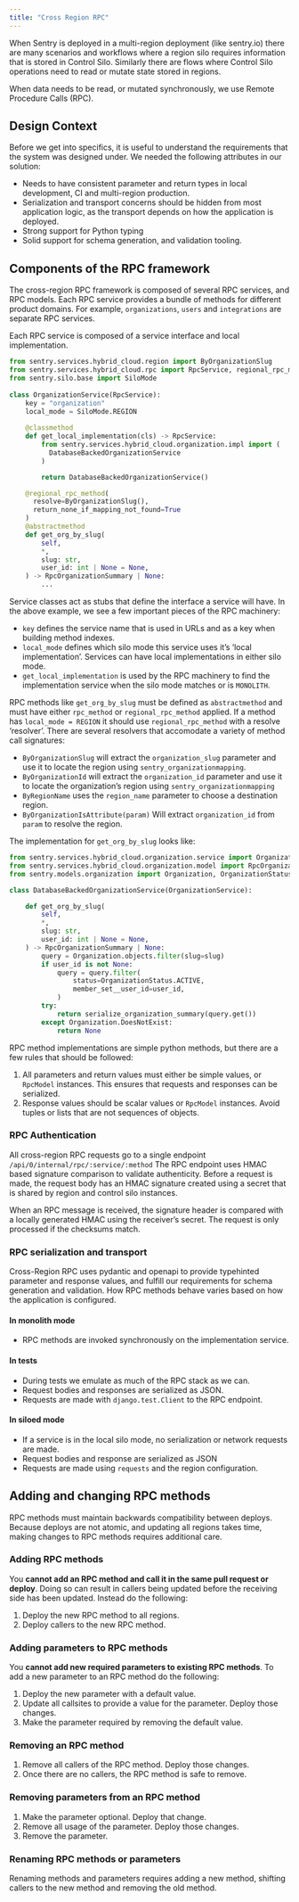 ```yaml
---
title: "Cross Region RPC"
---
```


When Sentry is deployed in a multi-region deployment (like sentry.io) there are many scenarios and workflows where a region silo requires information that is stored in Control Silo. Similarly there are flows where Control Silo operations need to read or mutate state stored in regions.

When data needs to be read, or mutated synchronously, we use Remote Procedure Calls (RPC).

## Design Context

Before we get into specifics, it is useful to understand the requirements that the system was designed under. We needed the following attributes in our solution:

- Needs to have consistent parameter and return types in local development, CI and multi-region production.
- Serialization and transport concerns should be hidden from most application logic, as the transport depends on how the application is deployed.
- Strong support for Python typing
- Solid support for schema generation, and validation tooling.

## Components of the RPC framework

The cross-region RPC framework is composed of several RPC services, and RPC models. Each RPC service provides a bundle of methods for different product domains. For example, `organizations`, `users` and `integrations` are separate RPC services. 

Each RPC service is composed of a service interface and local implementation.

```python
from sentry.services.hybrid_cloud.region import ByOrganizationSlug
from sentry.services.hybrid_cloud.rpc import RpcService, regional_rpc_method
from sentry.silo.base import SiloMode
  
class OrganizationService(RpcService):
    key = "organization"
    local_mode = SiloMode.REGION
    
    @classmethod
    def get_local_implementation(cls) -> RpcService:
        from sentry.services.hybrid_cloud.organization.impl import (
          DatabaseBackedOrganizationService
        )

        return DatabaseBackedOrganizationService()

    @regional_rpc_method(
      resolve=ByOrganizationSlug(),
      return_none_if_mapping_not_found=True
    )
    @abstractmethod
    def get_org_by_slug(
        self,
        *,
        slug: str,
        user_id: int | None = None,
    ) -> RpcOrganizationSummary | None:
        ...
```

Service classes act as stubs that define the interface a service will have. In the above example, we see a few important pieces of the RPC machinery:

- `key` defines the service name that is used in URLs and as a key when building method indexes.
- `local_mode` defines which silo mode this service uses it’s ‘local implementation’. Services can have local implementations in either silo mode.
- `get_local_implementation` is used by the RPC machinery to find the implementation service when the silo mode matches or is `MONOLITH`.

RPC methods like `get_org_by_slug` must be defined as `abstractmethod` and must have either `rpc_method` or `regional_rpc_method` applied. If a method has `local_mode = REGION` it should use `regional_rpc_method` with a resolve ‘resolver’. There are several resolvers that accomodate a variety of method call signatures:

- `ByOrganizationSlug` will extract the `organization_slug` parameter and use it to locate the region using `sentry_organizationmapping`.
- `ByOrganizationId` will extract the `organization_id` parameter and use it to locate the organization’s region using `sentry_organizationmapping`
- `ByRegionName` uses the `region_name` parameter to choose a destination region.
- `ByOrganizationIsAttribute(param)` Will extract `organization_id` from `param` to resolve the region.

The implementation for `get_org_by_slug` looks like:

```python
from sentry.services.hybrid_cloud.organization.service import OrganizationService
from sentry.services.hybrid_cloud.organization.model import RpcOrganizationSummary
from sentry.models.organization import Organization, OrganizationStatus

class DatabaseBackedOrganizationService(OrganizationService):

    def get_org_by_slug(
        self,
        *,
        slug: str,
        user_id: int | None = None,
    ) -> RpcOrganizationSummary | None:
        query = Organization.objects.filter(slug=slug)
        if user_id is not None:
            query = query.filter(
                status=OrganizationStatus.ACTIVE,
                member_set__user_id=user_id,
            )
        try:
            return serialize_organization_summary(query.get())
        except Organization.DoesNotExist:
            return None
```

RPC method implementations are simple python methods, but there are a few rules that should be followed:

1. All parameters and return values must either be simple values, or `RpcModel` instances. This ensures that requests and responses can be serialized.
2. Response values should be scalar values or `RpcModel` instances. Avoid tuples or lists that are not sequences of objects.

### RPC Authentication

All cross-region RPC requests go to a single endpoint `/api/0/internal/rpc/:service/:method` The RPC endpoint uses HMAC based signature comparison to validate authenticity. Before a request is made, the request body has an HMAC signature created using a secret that is shared by region and control silo instances.

When an RPC message is received, the signature header is compared with a locally generated HMAC using the receiver’s secret. The request is only processed if the checksums match.

### RPC serialization and transport

Cross-Region RPC uses pydantic and openapi to provide typehinted parameter and response values, and fulfill our requirements for schema generation and validation. How RPC methods behave varies based on how the application is configured.

#### In monolith mode

- RPC methods are invoked synchronously on the implementation service.

#### In tests

- During tests we emulate as much of the RPC stack as we can.
- Request bodies and responses are serialized as JSON.
- Requests are made with `django.test.Client` to the RPC endpoint.

#### In siloed mode

- If a service is in the local silo mode, no serialization or network requests
  are made.
- Request bodies and response are serialized as JSON
- Requests are made using `requests` and the region configuration.

## Adding and changing RPC methods

RPC methods must maintain backwards compatibility between deploys. Because deploys are not atomic, and updating all regions takes time, making changes to RPC methods requires additional care.

### Adding RPC methods

You **cannot add an RPC method and call it in the same pull request or deploy**. Doing so can result in callers being updated before the receiving side has been updated. Instead do the following:

1. Deploy the new RPC method to all regions.
2. Deploy callers to the new RPC method.

### Adding parameters to RPC methods

You **cannot add new required parameters to existing RPC methods**. To add a new parameter to an RPC method do the following:

1. Deploy the new parameter with a default value.
2. Update all callsites to provide a value for the parameter. Deploy those changes.
3. Make the parameter required by removing the default value.

### Removing an RPC method

1. Remove all callers of the RPC method. Deploy those changes.
2. Once there are no callers, the RPC method is safe to remove.

### Removing parameters from an RPC method

1. Make the parameter optional. Deploy that change.
2. Remove all usage of the parameter. Deploy those changes.
3. Remove the parameter.

### Renaming RPC methods or parameters

Renaming methods and parameters requires adding a new method, shifting callers to the new method and removing the old method.
